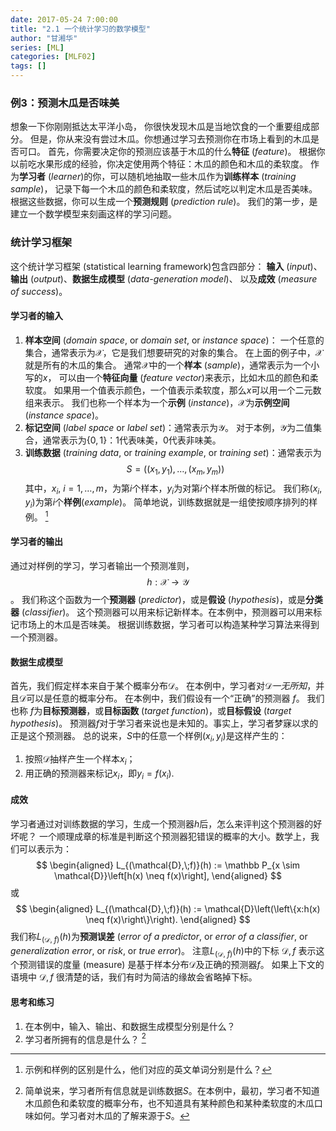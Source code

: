 ```yaml
---
date: 2017-05-24 7:00:00
title: "2.1 一个统计学习的数学模型"
author: "甘湘华"
series: [ML]
categories: [MLF02]
tags: []
---
```


### 例3：预测木瓜是否味美

想象一下你刚刚抵达太平洋小岛，<!-- more -->
你很快发现木瓜是当地饮食的一个重要组成部分。
但是，你从来没有尝过木瓜。你想通过学习去预测你在市场上看到的木瓜是否可口。
首先，你需要决定你的预测应该基于木瓜的什么**特征** (*feature*)。
根据你以前吃水果形成的经验，你决定使用两个特征：木瓜的颜色和木瓜的柔软度。
作为**学习者** (*learner*)的你，可以随机地抽取一些木瓜作为**训练样本** (*training sample*)，
记录下每一个木瓜的颜色和柔软度，然后试吃以判定木瓜是否美味。
根据这些数据，你可以生成一个**预测规则** (*prediction rule*)。
我们的第一步，是建立一个数学模型来刻画这样的学习问题。

### 统计学习框架

这个统计学习框架 (statistical learning framework)包含四部分：
**输入** (*input*)、**输出** (*output*)、**数据生成模型** (*data-generation model*)、
以及**成效** (*measure of success*)。

#### 学习者的输入

1. **样本空间** (*domain space*, or *domain set*, or *instance space*)：
一个任意的集合，通常表示为$\mathcal{X}$，它是我们想要研究的对象的集合。
在上面的例子中，$\mathcal{X}$就是所有的木瓜的集合。
通常$\mathcal{X}$中的一个**样本** (*sample*)，通常表示为一个小写的$x$，
可以由一个**特征向量** (*feature vector*)来表示，比如木瓜的颜色和柔软度。
如果用一个值表示颜色，一个值表示柔软度，那么$x$可以用一个二元数组来表示。
我们也称一个样本为一个**示例** (*instance*)，$\mathcal{X}$为**示例空间** (*instance space*)。
2. **标记空间** (*label space* or *label set*)：通常表示为$\mathcal{Y}$。
对于本例，$\mathcal{Y}$为二值集合，通常表示为$\{0,1\}$：1代表味美，0代表非味美。
3. **训练数据** (*training data*, or *training example*, or *training set*)：通常表示为
$$S = \left(\left(x_1,y_1\right),\ldots,\left(x_m,y_m\right)\right)$$
其中，$x_i$, $i=1,\ldots,m$，为第$i$个样本，$y_i$为对第$i$个样本所做的标记。
我们称$\left(x_i,y_i\right)$为第$i$个**样例**(*example*)。
简单地说，训练数据就是一组使按顺序排列的样例。
^[示例和样例的区别是什么，他们对应的英文单词分别是什么？]

#### 学习者的输出

通过对样例的学习，学习者输出一个预测准则，$$h: \mathcal{X} \rightarrow \mathcal{Y}$$。
我们称这个函数为一个**预测器** (*predictor*)，或是**假设** (*hypothesis*)，或是**分类器** (*classifier*)。
这个预测器可以用来标记新样本。在本例中，预测器可以用来标记市场上的木瓜是否味美。
根据训练数据，学习者可以构造某种学习算法来得到一个预测器。

#### 数据生成模型

首先，我们假定样本来自于某个概率分布$\mathcal{D}$。
在本例中，学习者对$\mathcal{D}$*一无所知*，并且$\mathcal{D}$可以是任意的概率分布。
在本例中，我们假设有一个“正确”的预测器 $f$。
我们也称 $f$为**目标预测器**，或**目标函数** (*target function*)，或**目标假设** (*target hypothesis*)。
预测器$f$对于学习者来说也是未知的。事实上，学习者梦寐以求的正是这个预测器。
总的说来，$S$中的任意一个样例$\left(x_i,y_i\right)$是这样产生的：

1. 按照$\mathcal{D}$抽样产生一个样本$x_i$；
2. 用正确的预测器来标记$x_i$，即$y_i=f(x_i)$.

#### 成效

学习者通过对训练数据的学习，生成一个预测器$h$后，怎么来评判这个预测器的好坏呢？
一个顺理成章的标准是判断这个预测器犯错误的概率的大小。数学上，我们可以表示为：
$$
\begin{aligned}
L_{(\mathcal{D},\;f)}(h)  :=  \mathbb P_{x \sim \mathcal{D}}\left[h(x) \neq f(x)\right],
\end{aligned}
$$
或
$$
\begin{aligned}
L_{(\mathcal{D},\;f)}(h)  :=   \mathcal{D}\left(\left\{x:h(x) \neq f(x)\right\}\right).
\end{aligned}
$$
我们称$L_{(\mathcal{D},\;f)}(h)$为**预测误差**
(*error of a predictor*, or  *error of a classifier*, or *generalization error*, or *risk*, or *true error*)。
注意$L_{(\mathcal{D},\;f)}(h)$中的下标 $\mathcal{D},f$ 表示这个预测错误的度量 (measure) 是基于样本分布$\mathcal{D}$及正确的预测器$f$。
如果上下文的语境中 $\mathcal{D},f$ 很清楚的话，我们有时为简洁的缘故会省略掉下标。
<!-- When print in Rmarkdown, change align to aligned, and delete \tag{1} -->

#### 思考和练习

1. 在本例中，输入、输出、和数据生成模型分别是什么？
2. 学习者所拥有的信息是什么？
^[简单说来，学习者所有信息就是训练数据$S$。在本例中，最初，学习者不知道木瓜颜色和柔软度的概率分布，也不知道具有某种颜色和某种柔软度的木瓜口味如何。学习者对木瓜的了解来源于$S$。]
